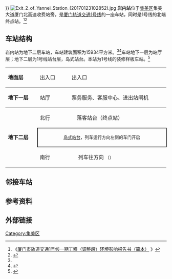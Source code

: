 {{For|日本的同名废弃车站|{{link-ja|岩内站 (北海道)|岩内駅}}}}
{{Infobox Station
|BoxWidth=310px
|Title=岩内站
|EngTitle=
|eng_name=Yannei
|StationSymbol=
|linecolour={{厦门轨道交通标志色|1}}
|ImageName=Yannei Station.jpg
|ImageSize=290px
|ImageCaption=岩内站
|ImagePadding=0
|Operator=[[厦门轨道交通|厦门轨道交通]]
|Line={{厦门轨道交通线路名|1|block}}
|Place=[[福建省|福建省]][[厦门市|厦门市]][[集美区|集美区]]集美大道<br>厦门北收费站旁
|Coord=
|ExitNumber=4
|connection=
|RouteType=Metro
|MTShowHeader=show
|MTSystem=
|MTType=地下站
|MTConcourseType=整体式站厅
|MTPlatformType=[[島式月台|島式月台]]
|MTExitNum=
|MTLift=扶手电梯5台（使用中），升降梯两台
|MTEscalator=5台
|MTTime First=往镇海路方向：06:30
|MTTime Last=往镇海路方向：22:30
|MTColour=
|MTStartDate=2017年12月31日
|MTTrackMapName = 岩内站车站配线图
|MTTrackMap= {{ BS-map | inline = yes | legend = no | map =
utSTRf!~MFADEg\utSTRg!~MFADEg~~{{RoutemapRoute|l=u|[[岩内综合维修基地|岩内综合维修基地]]}}
\utSTR\utSTR\
utENDEa\utSTR\utSTR\utENDEa
utSTR\utABZg2\utABZg3\utSTR
utSTR\utABZg+1\utABZg+4\utSTR
utSTR\utSTR3\utSTR2\utSTR
utABZg+1\\\utABZg+4
utSTR\\\utSTR
utSTR+BSl!~num2l\BS\BS\utSTR+BSr
utSTR+BSl\BS\BS\utSTR+BSr
utSTR+BSl\BS\BS\utSTR+BSr
utSTR+BSl\BS\BS\utSTR+BSr
utSTR+BSl\BS\BS\utSTR+BSr
utSTR+BSl\BS\BS\utSTR+BSr!~num1r
utABZg2\\\utSTR
utSTR\utSTR2+4\\utSTR
utSTR\\utSTR2+4\utSTR
utSTR\\\utABZg+4
utSTR\\\utSTR
utSTRf!~MFADEf\\\utSTRg!~MFADEf~~{{RoutemapRoute|l=d|[[厦门北站站|厦门北站]]}}
}}
}}
[[File:Exit_2_of_Yannei_Station_(20170123102852).jpg|thumb]]
'''岩内站'''位于[[集美区|集美区]]集美大道厦门北高速收费站旁，是[[厦门轨道交通|厦门轨道交通]][[厦门轨道交通1号线|1号线]]的一座车站，同时是1号线的北端终点站。<ref>
《[http://www.crfsdi.com.cn/sysWeb/upfiles/hpgs/20140422142001.doc 厦门市轨道交通1号线一期工程（调整段）环境影响报告书（简本）] {{Wayback|url=http://www.crfsdi.com.cn/sysWeb/upfiles/hpgs/20140422142001.doc |date=20140828193703 }} {{webarchive|url=https://web.archive.org/web/20140828193703/http://www.crfsdi.com.cn/sysWeb/upfiles/hpgs/20140422142001.doc |date=2014-08-28 }}》
</ref><ref name=":0">{{Cite web|url=http://news.dichan.sina.com.cn/2015/03/16/1331402.html|title=厦地铁1号线24站名出炉 全长30公里8站点优化调整_新浪地产网|accessdate=2017-06-23|work=news.dichan.sina.com.cn|archive-date=2020-03-28|archive-url=https://web.archive.org/web/20200328203544/http://news.dichan.sina.com.cn/2015/03/16/1331402.html|dead-url=no}}</ref>

== 车站结构 ==
岩内站为地下二层车站，车站建筑面积为15934平方米。<ref name=":0" /><ref>{{Cite web|url=http://www.xm.gov.cn/zwgk/flfg/sfwj/201503/t20150319_1058012.htm|title=政府信息公开_厦门市人民政府关于同意同文路等123条地名命名的批复|accessdate=2017-02-09|work=www.xm.gov.cn|deadurl=yes|archiveurl=https://web.archive.org/web/20170211083755/http://www.xm.gov.cn/zwgk/flfg/sfwj/201503/t20150319_1058012.htm|archivedate=2017-02-11}}</ref>车站地下一层为站厅层；地下二层为1号线站台层，岛式站台。本站为1号线的装修样板车站。<ref name="sun170123">{{cite news|author=雷妤; 李琳|url=http://www.sunnews.cn/p/1887.html|title=厦门首条地铁明年初试运营 9月1日可体验式乘坐|publisher=[[海西晨报|海西晨报]]|date=2017-01-23|accessdate=2017-02-12|archive-date=2017-02-12|archive-url=https://web.archive.org/web/20170212164536/http://www.sunnews.cn/p/1887.html|dead-url=no}}</ref>
{| cellspacing="0" cellpadding="3"
| style="border-top:solid 1px gray;border-bottom:solid 1px gray;" valign="top" width="100" |'''地面层'''
| style="border-top:solid 1px gray;border-bottom:solid 1px gray;" valign="top" width="100" |出入口
| style="border-top:solid 1px gray;border-bottom:solid 1px gray;" valign="top" width="350" |出入口
|-
| style="border-bottom:solid 1px gray;" valign="top" |'''地下一层'''
| style="border-bottom:solid 1px gray;" valign="top" |站厅
| style="border-bottom:solid 1px gray;" valign="top" |票务服务、客服中心、进出站闸机
|-
| rowspan="3" style="border-bottom:solid 1px gray;" valign="top" |'''地下二层'''
|北行
|　{{厦门轨道交通线路名|1|block}}落客站台（终点站）
|-
| colspan="2" style="border-right:solid 2px black;border-left:solid 2px black;border-top:solid 2px black;border-bottom:solid 2px black;" |<center><small>[[岛式站台|岛式站台]]，列车运行方向左侧的车门开启</small></center>
|-
| style="border-bottom:solid 1px gray;" |南行
| style="border-bottom:solid 1px gray;" |　 {{厦门轨道交通线路名|1|block}}列车往{{站|镇海路}}方向 <small>（{{站|厦门北站}}）</small>{{arrow|R}}
|}

== 邻接车站 ==
{{s-rail-start}}
{{s-rail|title=XiamenRT}}
{{s-line new|system=XiamenRT|line=1|previous=|next=厦门北站}}
{{s-end}}
== 参考资料 ==
{{Reflist}}
== 外部链接 ==
{{Commons category|Yannei Station}}
{{厦门市轨道交通1号线车站}}

[[Category:集美区|Category:集美区]]
